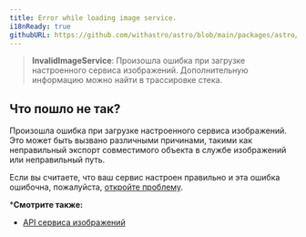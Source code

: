 ```yaml
---
title: Error while loading image service.
i18nReady: true
githubURL: https://github.com/withastro/astro/blob/main/packages/astro/src/core/errors/errors-data.ts
---
```


> **InvalidImageService**: Произошла ошибка при загрузке настроенного сервиса изображений. Дополнительную информацию можно найти в трассировке стека.

## Что пошло не так?

Произошла ошибка при загрузке настроенного сервиса изображений. Это может быть вызвано различными причинами, такими как неправильный экспорт совместимого объекта в службе изображений или неправильный путь.

Если вы считаете, что ваш сервис настроен правильно и эта ошибка ошибочна, пожалуйста, [откройте проблему](https://astro.build/issues/).

***Смотрите также:**

-  [API сервиса изображений](/ru/reference/image-service-reference/)